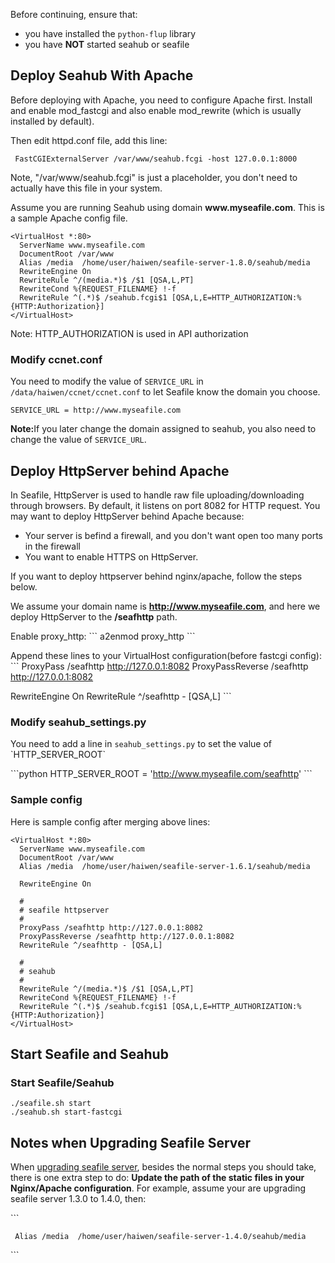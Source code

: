 Before continuing, ensure that:

* you have installed the <code>python-flup</code> library
* you have '''NOT''' started seahub or seafile

== Deploy Seahub With Apache ==

Before deploying with Apache, you need to configure Apache first. Install and enable mod_fastcgi and also enable mod_rewrite (which is usually installed by default).

Then edit httpd.conf file, add this line:

  FastCGIExternalServer /var/www/seahub.fcgi -host 127.0.0.1:8000

Note, "/var/www/seahub.fcgi" is just a placeholder, you don't need to actually have this file in your system.

Assume you are running Seahub using domain '''www.myseafile.com'''. This is a sample Apache config file.

<pre>
<VirtualHost *:80>
  ServerName www.myseafile.com
  DocumentRoot /var/www
  Alias /media  /home/user/haiwen/seafile-server-1.8.0/seahub/media         
  RewriteEngine On
  RewriteRule ^/(media.*)$ /$1 [QSA,L,PT]
  RewriteCond %{REQUEST_FILENAME} !-f
  RewriteRule ^(.*)$ /seahub.fcgi$1 [QSA,L,E=HTTP_AUTHORIZATION:%{HTTP:Authorization}]
</VirtualHost>
</pre>

Note: HTTP_AUTHORIZATION is used in API authorization

=== Modify ccnet.conf ===

You need to modify the value of <code>SERVICE_URL</code> in <code>/data/haiwen/ccnet/ccnet.conf</code>
to let Seafile know the domain you choose.

<pre>
SERVICE_URL = http://www.myseafile.com
</pre>

'''Note: '''If you later change the domain assigned to seahub, you also need to change the value of  <code>SERVICE_URL</code>.

== Deploy HttpServer behind Apache ==

In Seafile, HttpServer is used to handle raw file uploading/downloading through browsers. By default, it listens on port 8082 for HTTP request. You may want to deploy HttpServer behind Apache because:

* Your server is befind a firewall, and you don't want open too many ports in the firewall
* You want to enable HTTPS on HttpServer.

If you want to deploy httpserver behind nginx/apache, follow the steps below.

We assume your domain name is '''http://www.myseafile.com''', and here we deploy HttpServer to the '''/seafhttp''' path.

Enable proxy_http:
```
a2enmod proxy_http
```

Append these lines to your VirtualHost configuration(before fastcgi config):
```
ProxyPass /seafhttp http://127.0.0.1:8082
ProxyPassReverse /seafhttp http://127.0.0.1:8082

RewriteEngine On
RewriteRule ^/seafhttp - [QSA,L]
```

=== Modify seahub_settings.py ===

You need to add a line in <code>seahub_settings.py</code> to set the value of `HTTP_SERVER_ROOT`

```python
HTTP_SERVER_ROOT = 'http://www.myseafile.com/seafhttp'
```

=== Sample config ===

Here is sample config after merging above lines:

<pre>
<VirtualHost *:80>
  ServerName www.myseafile.com
  DocumentRoot /var/www
  Alias /media  /home/user/haiwen/seafile-server-1.6.1/seahub/media         

  RewriteEngine On

  #
  # seafile httpserver
  #
  ProxyPass /seafhttp http://127.0.0.1:8082
  ProxyPassReverse /seafhttp http://127.0.0.1:8082
  RewriteRule ^/seafhttp - [QSA,L]

  #
  # seahub
  #
  RewriteRule ^/(media.*)$ /$1 [QSA,L,PT]
  RewriteCond %{REQUEST_FILENAME} !-f
  RewriteRule ^(.*)$ /seahub.fcgi$1 [QSA,L,E=HTTP_AUTHORIZATION:%{HTTP:Authorization}]
</VirtualHost>
</pre>



== Start Seafile and Seahub ==

=== Start Seafile/Seahub ===

<pre>
./seafile.sh start
./seahub.sh start-fastcgi
</pre>

== Notes when Upgrading Seafile Server ==

When [[upgrading seafile server]], besides the normal steps you should take, there is one extra step to do: '''Update the path of the static files in your Nginx/Apache configuration'''. For example, assume your are upgrading seafile server 1.3.0 to 1.4.0, then:

```
  Alias /media  /home/user/haiwen/seafile-server-1.4.0/seahub/media
```
